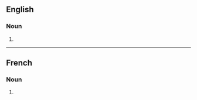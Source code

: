 ==English==

===Noun===
{{head|en|noun form}}

# {{plural of|en|cyclone}}

----

==French==

===Noun===
{{head|fr|noun plural form|g=m}}

# {{plural of|fr|cyclone}}